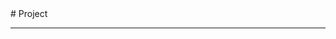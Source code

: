 
<BaseLayout title="Project">
  <BaseCard title="Project">
# Project

---

  </BaseCard>
  <div class="mt-8 mb-8">
    <ProjectCard
      title="Peyblog"
      image="https://frosti.saroprock.com/view.png"
      desc="一个基于Astro框架,使用 Vercel 静态托管的博客项目,采用Frosti主题"
      url="https://github.com/EveSunMaple/Frosti"
      target="_self"
    />
    <ProjectCard
      title="Aiya QQBot"
      image="/public/Aiya.jpg"
      desc="一个基于Nonebot和Lagrange.onebot/go-cq的qq机器人"
      url="https://github.com/danel-phang/Aiya-qqbot"
      target="_self"
    />
  </div>
</BaseLayout>
<ProjectJS />
